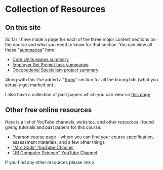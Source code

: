 # Collection of Resources

## On this site
So far I have made a page for each of the three major content sections on the course and what you need to know for that section. You can view all these "[summaries](/summaries)" here:
- [Core Units exams summary](/summaries/core-units)
- [Employer Set Project task summaries](/summaries/employer-set-project)
- [Occupational Specialism project summary](/summaries/occupational-specialism)

Along with this I've added a "[Spec](/spec/core-unit-1)" section for all the boring bits (what you actually get marked on).

I also have a collection of past papers which you can view on [this page](/past-papers).


## Other free online resources

Here is a list of YouTube channels, websites, and other resources I found giving tutorials and past papers for this course.

- [Pearson course page](https://qualifications.pearson.com/en/qualifications/t-levels/digital-production-design-and-development.html) - where you can find your course specification, assessment materials, and a few other things
- ["Mrs G33k" YouTube Channel](https://www.youtube.com/playlist?list=PL7wOg_LGPNOIiP17rAEk5Zq1_FA5Md_G-)
- ["JB Computer Science" YouTube Channel](https://www.youtube.com/playlist?list=PLAl-2aYE4u3i1EbHIj0Sqqbqum9tpsBM9)

If you find any other resources please lmk x
